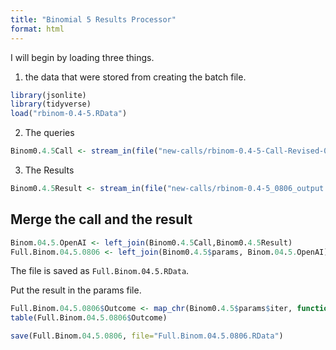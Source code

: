 ```yaml
---
title: "Binomial 5 Results Processor"
format: html
---
```


I will begin by loading three things.  

1. the data that were stored from creating the batch file.

```r
library(jsonlite)
library(tidyverse)
load("rbinom-0.4-5.RData")
```

2. The queries

```r
Binom0.4.5Call <- stream_in(file("new-calls/rbinom-0.4-5-Call-Revised-0806.jsonl"))
```

3. The Results

```r
Binom0.4.5Result <- stream_in(file("new-calls/rbinom-0.4-5_0806_output.jsonl"))
```

## Merge the call and the result

```r
Binom.04.5.OpenAI <- left_join(Binom0.4.5Call,Binom0.4.5Result)
Full.Binom.04.5.0806 <- left_join(Binom0.4.5$params, Binom.04.5.OpenAI)
```

The file is saved as `Full.Binom.04.5.RData`.

Put the result in the params file.

```r
Full.Binom.04.5.0806$Outcome <- map_chr(Binom0.4.5$params$iter, function(x) { unlist(Binom0.4.5Result$response$body$choices[[x]][[2]][2]) })
table(Full.Binom.04.5.0806$Outcome)
```

```r
save(Full.Binom.04.5.0806, file="Full.Binom.04.5.0806.RData")
```

